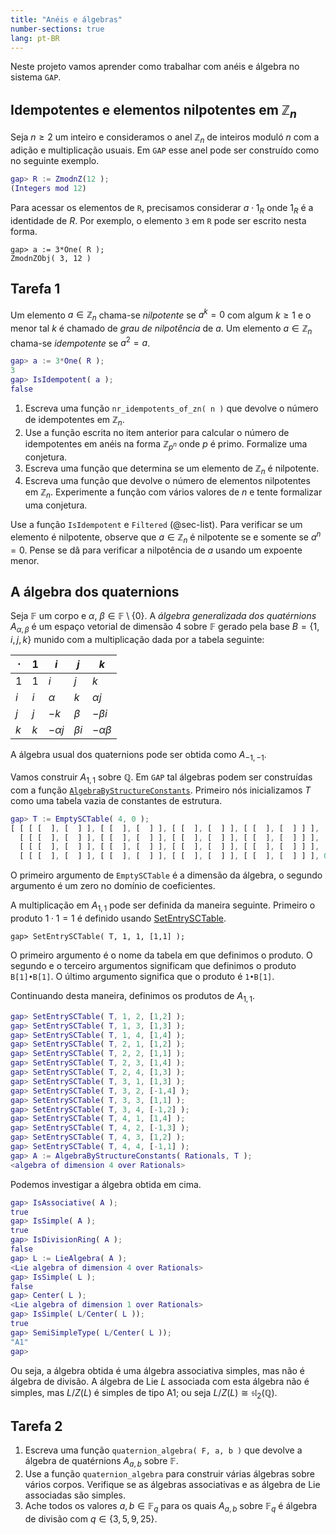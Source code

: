 ```yaml
---
title: "Anéis e álgebras"
number-sections: true
lang: pt-BR
---
```

 
Neste projeto vamos aprender como trabalhar com anéis e álgebra no sistema `GAP`. 

## Idempotentes e elementos nilpotentes em $\mathbb Z_n$


:::{.subexample}
Seja $n\geq 2$ um inteiro e  consideramos o anel $\mathbb Z_n$ de inteiros moduló $n$ com  a adição e multiplicação usuais. Em `GAP` esse anel pode ser construído como no seguinte exemplo.

```matlab
gap> R := ZmodnZ(12 );
(Integers mod 12)
```
Para acessar os elementos de `R`, precisamos considerar $a\cdot 1_R$ onde $1_R$ é a identidade de $R$. Por exemplo, o elemento `3` em `R` pode ser escrito nesta forma.
```
gap> a := 3*One( R );
ZmodnZObj( 3, 12 )
```
:::

## Tarefa 1

:::{.subproblem}
Um elemento $a\in\mathbb Z_n$ chama-se *nilpotente* se $a^k=0$ com algum $k\geq 1$ e o menor tal $k$ é chamado de *grau de nilpotência* de $a$. Um elemento $a\in\mathbb Z_n$ chama-se *idempotente* se $a^2=a$. 

```matlab
gap> a := 3*One( R );
3
gap> IsIdempotent( a );
false
```

1. Escreva uma função `nr_idempotents_of_zn( n )` que devolve o número de idempotentes em $\mathbb Z_n$.
2. Use a função escrita no item anterior para calcular o número de  idempotentes em anéis na forma $\mathbb Z_{p^n}$ onde $p$ é primo. Formalize uma conjetura.
3. Escreva uma função que determina se um elemento de  $\mathbb Z_n$ é nilpotente.
4. Escreva uma função que devolve o número de elementos nilpotentes  em $\mathbb Z_n$. Experimente a função com vários valores de $n$ e tente formalizar uma conjetura.
:::

:::{.hint}
Use a função `IsIdempotent` e `Filtered` (@sec-list). Para verificar se um elemento é nilpotente, observe que $a\in\mathbb Z_n$ é nilpotente se e somente se $a^n=0$. Pense se dâ para verificar a nilpotência de $a$ usando um expoente menor. 
:::

## A álgebra dos quaternions

:::{.problem}
Seja $\mathbb F$ um corpo e $\alpha,\ \beta\in\mathbb  F\setminus\{0\}$. A *álgebra generalizada dos quatérnions* $A_{\alpha,\beta}$ é um espaço vetorial de dimensão 4 sobre $\mathbb F$ gerado pela base $B=\{1,i,j,k\}$ munido  com a multiplicação dada por a tabela seguinte:

| $\cdot$ | $1$  |    $i$    | $j$ | $k$       |
| ------- | ---- | --------- | --- | --------- |
| $1$     | $1$  |    $i$    | $j$ | $k$       |
| $i$     | $i$  | $\alpha$  | $k$ | $\alpha j$|
| $j$     | $j$  |   $-k$    |$\beta$ | $-\beta i$ |
| $k$     | $k$  | $-\alpha j$ | $\beta i$ | $-\alpha \beta$ |


A álgebra usual dos quaternions pode ser obtida como $A_{-1,-1}$. 
:::

:::{.subexample}
Vamos construir $A_{1,1}$ sobre $\mathbb Q$. Em `GAP` tal álgebras podem ser construídas com a função 
[`AlgebraByStructureConstants`](http://www.gap-system.org/Manuals/doc/ref/chap62.html#X7CC58DFD816E6B65).
Primeiro nós inicializamos $T$ como uma tabela vazia  de constantes de estrutura.

```matlab
gap> T := EmptySCTable( 4, 0 );
[ [ [ [  ], [  ] ], [ [  ], [  ] ], [ [  ], [  ] ], [ [  ], [  ] ] ], 
  [ [ [  ], [  ] ], [ [  ], [  ] ], [ [  ], [  ] ], [ [  ], [  ] ] ], 
  [ [ [  ], [  ] ], [ [  ], [  ] ], [ [  ], [  ] ], [ [  ], [  ] ] ], 
  [ [ [  ], [  ] ], [ [  ], [  ] ], [ [  ], [  ] ], [ [  ], [  ] ] ], 0, 0 ]
```
O primeiro argumento de `EmptySCTable` é a dimensão da álgebra,  o segundo argumento é um zero no domínio de coeficientes. 


A multiplicação em $A_{1,1}$ pode ser definida da maneira seguinte.  Primeiro o produto $1\cdot 1=1$ é definido usando 
[SetEntrySCTable](http://www.gap-system.org/Manuals/doc/ref/chap62.html#X817BD086876EC1C4).
```
gap> SetEntrySCTable( T, 1, 1, [1,1] );
```
O primeiro argumento é o nome da tabela em que definimos o produto. O segundo e o terceiro argumentos significam que definimos o produto `B[1]•B[1]`. O último argumento significa que o produto é `1•B[1]`.

Continuando desta maneira, definimos os produtos de $A_{1,1}$.
```matlab
gap> SetEntrySCTable( T, 1, 2, [1,2] );
gap> SetEntrySCTable( T, 1, 3, [1,3] );
gap> SetEntrySCTable( T, 1, 4, [1,4] );
gap> SetEntrySCTable( T, 2, 1, [1,2] );
gap> SetEntrySCTable( T, 2, 2, [1,1] );
gap> SetEntrySCTable( T, 2, 3, [1,4] );
gap> SetEntrySCTable( T, 2, 4, [1,3] );
gap> SetEntrySCTable( T, 3, 1, [1,3] );
gap> SetEntrySCTable( T, 3, 2, [-1,4] );
gap> SetEntrySCTable( T, 3, 3, [1,1] );
gap> SetEntrySCTable( T, 3, 4, [-1,2] );
gap> SetEntrySCTable( T, 4, 1, [1,4] );
gap> SetEntrySCTable( T, 4, 2, [-1,3] );
gap> SetEntrySCTable( T, 4, 3, [1,2] );
gap> SetEntrySCTable( T, 4, 4, [-1,1] );
gap> A := AlgebraByStructureConstants( Rationals, T );
<algebra of dimension 4 over Rationals>
```

Podemos investigar a álgebra obtida em cima.
```matlab
gap> IsAssociative( A );
true
gap> IsSimple( A );
true
gap> IsDivisionRing( A );
false
gap> L := LieAlgebra( A );
<Lie algebra of dimension 4 over Rationals>
gap> IsSimple( L );
false
gap> Center( L );
<Lie algebra of dimension 1 over Rationals>
gap> IsSimple( L/Center( L ));
true
gap> SemiSimpleType( L/Center( L ));
"A1"
gap> 
```

Ou seja, a álgebra obtida é uma álgebra associativa simples, mas não é álgebra de divisão. A álgebra de Lie $L$ associada com esta álgebra não é simples, mas $L/Z(L)$ é simples de tipo A1; ou seja $L/Z(L)\cong\mathfrak{sl}_2(\mathbb Q)$. 
:::




## Tarefa 2

:::{.subproblem}
1. Escreva uma função `quaternion_algebra( F, a, b )` que devolve a álgebra de quatérnions $A_{a,b}$ sobre $\mathbb F$.
2. Use a função `quaternion_algebra`  para construir várias álgebras sobre vários corpos. Verifique se as álgebras associativas e as álgebra de Lie associadas são simples. 
1. Ache todos os valores $a,b\in\mathbb F_q$ para os quais $A_{a,b}$ sobre $\mathbb F_q$ é álgebra de divisão com $q\in\{3,5,9,25\}$.
:::



